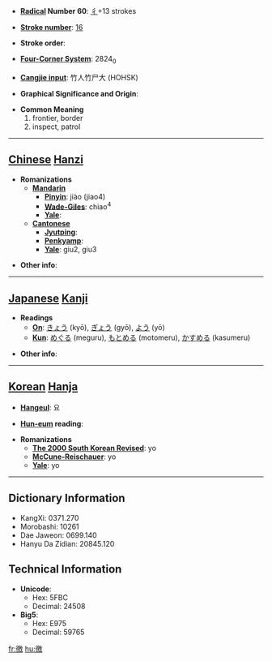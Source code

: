 * '''[[Wiktionary:Chinese radical index| Radical]] Number 60''': [[Wiktionary:Chinese radical index 彳|彳]]+13 strokes

* '''[[Wiktionary:Chinese total strokes index|Stroke number]]''': [[Wiktionary:Chinese total strokes index 16|16]]

* '''Stroke order''': 

* '''[[Wiktionary:Chinese four corner index|Four-Corner System]]''': 2824<sub>0</sub>

* '''[[Wiktionary:Chinese Cangjie index|Cangjie input]]''': 竹人竹尸大 (HOHSK)

* '''Graphical Significance and Origin''': 

* '''Common Meaning'''
*#frontier, border
*# inspect, patrol


----

== [[Chinese]] [[Hanzi]] ==

* '''Romanizations'''
** '''[[Mandarin]]'''
*** '''[[Pinyin]]''': jiào (jiao4)
*** '''[[Wade-Giles]]''': chiao<sup>4</sup>
*** '''[[Yale]]''': 
** '''[[Cantonese]]'''
*** '''[[Jyutping]]''':
*** '''[[Penkyamp]]''': 
*** '''[[Yale]]''': giu2, giu3

* '''Other info''': 

----

== [[Japanese]] [[Kanji]] ==

* '''Readings'''
** '''[[On]]''': [[きょう]] (kyō), [[ぎょう]] (gyō), [[よう]] (yō)
** '''[[Kun]]''': [[めぐる]] (meguru), [[もとめる]] (motomeru), [[かすめる]] (kasumeru)

* '''Other info''':  

----

== [[Korean]] [[Hanja]] ==

* '''[[Hangeul]]''': 요

* '''[[Hun-eum]] reading''': 

* '''Romanizations'''
** '''[[The 2000 South Korean Revised Romanization|The 2000 South Korean Revised]]''': yo
** '''[[McCune-Reischauer]]''': yo
** '''[[Yale]]''': yo

----

== Dictionary Information ==

* KangXi: 0371.270
* Morobashi: 10261
* Dae Jaweon: 0699.140
* Hanyu Da Zidian: 20845.120

== Technical Information ==

* '''Unicode''':
** Hex: 5FBC
** Decimal: 24508
* '''Big5''':
** Hex: E975
** Decimal: 59765

[[fr:徼]]
[[hu:徼]]